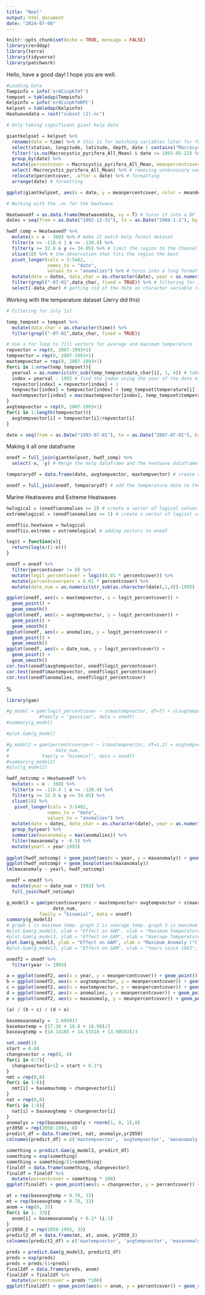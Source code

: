 ```yaml
---
title: "Neel"
output: html_document
date: "2024-07-08"
---
```


```r
knitr::opts_chunk$set(echo = TRUE, message = FALSE)
library(rerddap)
library(terra)
library(tidyverse)
library(patchwork)
```

Hello, have a good day! I hope you are well.
```r
#Loading Data
Tempinfo = info('erdCinpKfmT')
tempset = tabledap(Tempinfo)
Kelpinfo = info('erdCinpKfmRPC')
kelpset = tabledap(Kelpinfo)
Heatwavedata = rast("subset (1).nc")
```

```r
# Only taking significant giant kelp data

giantkelpset = kelpset %>%
  rename(date = time) %>% # this is for matching variables later for full_join
  select(station, longitude, latitude, depth, date | contains("Macrocystis_pyrifera")) %>% 
  filter(!is.na(Macrocystis_pyrifera_All_Mean) & date >= 1993-05-22) %>% # now we have all the actual values for giant kelp cover within the time frame of the temperature dataset
  group_by(date) %>% 
  mutate(percentcover = Macrocystis_pyrifera_All_Mean, meanpercentcover = mean(percentcover), meandepth = mean(depth)) %>% # make the percent cover easier to type and take the average of it across all locations
  select(-Macrocystis_pyrifera_All_Mean) %>% # removing unnecessary variables 
  relocate(percentcover, .after = date) %>% # formatting
  arrange(date) # formatting

ggplot(giantkelpset, aes(x = date, y = meanpercentcover, color = meandepth)) + geom_point() + geom_line() + geom_smooth(method = "lm") # first look at the data 
```

```r
# Working with the .nc for the heatwave

Heatwavedf = as.data.frame(Heatwavedata, xy = T) # turns it into a DF
dates = seq(from = as.Date("1992-12-31"), to = as.Date("2008-1-1"), by = "day") # creates dates for the dataframe

hwdf_comp = Heatwavedf %>%
  mutate(x = x - 360) %>% # make it match kelp forest dataset
  filter(x >= -118.4 | x <= -120.4) %>% 
  filter(y >= 32.8 & y <= 34.05) %>% # limit the region to the Channel Islands
  slice(18) %>% # the observation that fits the region the best
  pivot_longer(cols = 3:5482,
               names_to = "date",
               values_to = "anomalies") %>% # turns into a long format
  mutate(date = dates, data_char = as.character(date), year = as.numeric(format(date,'%Y')), month = as.numeric(format(date,'%m'))) %>% # adding the dates to the dataframe
  filter(grepl("-07-01",data_char, fixed = TRUE)) %>% # filtering for July 1st 
  select(-data_char) # getting rid of the date as character variable (date as time is still there)

```

Working with the temperature dataset (Jerry did this)
``` r
# Filtering for July 1st

temp_tempset = tempset %>% 
  mutate(data_char = as.character(time)) %>%
  filter(grepl("-07-01",data_char, fixed = TRUE))
```

``` r

# Use a for loop to fill vectors for average and maximum temperature
repvector = rep(0, 2007-1993+1)
tempvector = rep(0, 2007-1993+1)
maxtempvector = rep(0, 2007-1993+1)
for(i in 1:nrow(temp_tempset)){
  yearval = as.numeric(str_sub(temp_tempset$data_char[i], 1, 4)) # take year of date in string form and then convert to number
  index = yearval - 1992 # find the index using the year of the date minus the starting year
  repvector[index] = repvector[index] + 1
  tempvector[index] = tempvector[index] + temp_tempset$temperature[i]
  maxtempvector[index] = max(maxtempvector[index], temp_tempset$temperature[i])
}
avgtempvector = rep(0, 2007-1993+1)
for(i in 1:length(tempvector)){
  avgtempvector[i] = tempvector[i]/repvector[i]
}

date = seq(from = as.Date("1993-07-01"), to = as.Date("2007-07-01"), by = "year") # Create vectors of dates in the project
```
Making it all one dataframe
``` r
onedf = full_join(giantkelpset, hwdf_comp) %>% 
  select(-x, -y) # Merge the kelp dataframe and the heatwave dataframe and get rid of lat/lon for the heatwave df

temporarydf = data.frame(date, avgtempvector, maxtempvector) # create a dataframe out of the temperature and time vectors

onedf = full_join(onedf, temporarydf) # add the temperature data to the one dataframe
```
Marine Heatwaves and Extreme Heatwaves
``` r
hwlogical = (onedf$anomalies >= 2) # create a vector of logical values to express whether the anomaly represents a marine heatwave
extremelogical = (onedf$anomalies >= 1) # create a vector of logical values to express whether the anomaly represents an extreme marine heatwave

onedf$is.heatwave = hwlogical
onedf$is.extreme = extremelogical # adding vectors to onedf
```

```r
logit = function(x){
  return(log(x/(1-x)))
}

onedf = onedf %>% 
  filter(percentcover != 0) %>% 
  mutate(logit_percentcover = logit(0.01 * percentcover)) %>% 
  mutate(percentcoverperc = 0.01 * percentcover) %>% 
  mutate(date_num = as.numeric(str_sub(as.character(date),1,4))-1993)
```

```r
ggplot(onedf, aes(x = maxtempvector, y = logit_percentcover)) +
  geom_point() +
  geom_smooth()
ggplot(onedf, aes(x = avgtempvector, y = logit_percentcover)) +
  geom_point() +
  geom_smooth()
ggplot(onedf, aes(x = anomalies, y = logit_percentcover)) +
  geom_point() +
  geom_smooth()
ggplot(onedf, aes(x = date_num, y = logit_percentcover)) +
  geom_point() +
  geom_smooth()
cor.test(onedf$avgtempvector, onedf$logit_percentcover)
cor.test(onedf$maxtempvector, onedf$logit_percentcover)
cor.test(onedf$anomalies, onedf$logit_percentcover)
```

%
```r
library(gam)

```

```r
#g_model = gam(logit_percentcover ~ s(maxtempvector, df=7) + s(avgtempvector, df =4) + s(anomalies, df = 2) + date_num,
            #family = "gaussian", data = onedf)
#summary(g_model)
```

```r
#plot.Gam(g_model)
```
```r
#g_model2 = gam(percentcoverperc ~ s(maxtempvector, df=1.2) + avgtempvector + s(anomalies, df = 1.4)+
#                 date_num,
#            family = "binomial", data = onedf)
#summary(g_model2)
#plot(g_model2)
```

```r
hwdf_notcomp = Heatwavedf %>% 
  mutate(x = x - 360) %>% 
  filter(x >= -118.4 | x <= -120.4) %>% 
  filter(y >= 32.8 & y <= 34.05) %>%
  slice(18) %>% 
   pivot_longer(cols = 3:5482,
               names_to = "date",
               values_to = "anomalies") %>% 
  mutate(date = dates, date_char = as.character(date), year = as.numeric(format(date, '%Y'))) %>% 
  group_by(year) %>% 
  summarize(maxanomaly = max(anomalies)) %>% 
  filter(maxanomaly > -0.5) %>% 
  mutate(yearl = year-1993)
  
ggplot(hwdf_notcomp) + geom_point(aes(x = year, y = maxanomaly)) + geom_smooth(aes(x = year, y = maxanomaly)) 
ggplot(hwdf_notcomp) + geom_boxplot(aes(maxanomaly))
lm(maxanomaly ~ yearl, hwdf_notcomp)
```

```r
onedf = onedf %>% 
  mutate(year = date_num + 1993) %>% 
  full_join(hwdf_notcomp)
```

```r
g_model3 = gam(percentcoverperc ~ maxtempvector+ avgtempvector + s(maxanomaly, df = 1.2) +
                 date_num,
            family = "binomial", data = onedf)
summary(g_model3)
# graph 1 is maximum temp. graph 2 is average temp. graph 3 is maximum anomaly. graph 4 is years.
#plot.Gam(g_model3, ylab = "Effect on GAM", xlab = "Maximum Temperature (°C)", main = "Effect of Maximum Temperature on Model")
#plot.Gam(g_model3, ylab = "Effect on GAM", xlab = "Average Temperature (°C)", main = "Effect of Average Temperature on Model")
plot.Gam(g_model3, ylab = "Effect on GAM", xlab = "Maximum Anomaly (°C)", main = "Effect of Heatwaves on Model")
#plot.Gam(g_model3, ylab = "Effect on GAM", xlab = "Years since 1993", main = "Effect of Time on Model")
```

``` r
onedf2 = onedf %>% 
  filter(year != 1993)

a = ggplot(onedf2, aes(x = year, y = meanpercentcover)) + geom_point() + geom_smooth() + theme_bw() + labs(x = "Year", y = "Percent Cover", title = "Giant Kelp Percent Cover Compared to Variables")
b = ggplot(onedf2, aes(x = avgtempvector, y = meanpercentcover)) + geom_point() + geom_smooth() + theme_bw() + labs(x = "Average Temperature (°C)", y = "Percent Cover")
c = ggplot(onedf2, aes(x = maxtempvector, y = meanpercentcover)) + geom_point() + geom_smooth() + theme_bw() + labs(x = "Maximum Temperature (°C)", y = "Percent Cover")
d = ggplot(onedf2, aes(x = anomalies, y = meanpercentcover)) + geom_point() + geom_smooth() + theme_bw() + labs(x = "Average Anomaly (°C)", y = "Percent Cover")
e = ggplot(onedf2, aes(x = maxanomaly, y = meanpercentcover)) + geom_point() + geom_smooth() + theme_bw() + labs(x = "Maximum Anomaly (°C)", y = "Percent Cover")

(a) / (b + c) / (d + e)
```



```r
basemaxanomaly =  1.696917
basemaxtemp = (17.28 + 18.8 + 18.98)/3
baseavgtemp = (14.14165 + 14.53518 + 13.90583)/3
```

```r
set.seed(1)
start = 0.08
changevector = rep(0, 8)
for(i in 0:7){
  changevector[i+1] = start + 0.1*i
}
nmt = rep(0,8)
for(i in 1:8){
  nmt[i] = basemaxtemp + changevector[i]
}
nat = rep(0,8)
for(i in 1:8){
  nat[i] = baseavgtemp + changevector[i]
}
anomalyv = rep(basemaxanomaly + rnorm(1, 0, 1),8)
yr2050 = rep(2050-1993, 8)
predict_df = data.frame(nmt, nat, anomalyv,yr2050)
colnames(predict_df) = c('maxtempvector', 'avgtempvector', 'maxanomaly', 'date_num')
```

```r
something = predict.Gam(g_model3, predict_df)
something = exp(something)
something = something/(1+something)
finaldf = data.frame(something, changevector)
finaldf = finaldf %>% 
  mutate(percentcover = something * 100)
ggplot(finaldf) + geom_point(aes(x = changevector, y = percentcover)) + geom_smooth(aes(x = changevector, y = percentcover)) + labs(x = "Net Average SST Change (°C)", y = "Giant Kelp Percent Cover", title = "Kelp Cover in 2050", subtitle = "Under Different Warming Scenarios") + theme_bw() + ylim(1.8, 1.9)
```

```r
at = rep(baseavgtemp + 0.78, 33)
mt = rep(baseavgtemp + 0.78, 33)
anom = rep(0, 33)
for(i in 1: 33){
  anom[i] = basemaxanomaly + 0.1* (i-1)
}
yr2050_2 = rep(2050-1993, 33)
predict2_df = data.frame(mt, at, anom, yr2050_2)
colnames(predict2_df) = c('maxtempvector', 'avgtempvector', 'maxanomaly', 'date_num')
```

```r
preds = predict.Gam(g_model3, predict2_df)
preds = exp(preds)
preds = preds/(1+preds)
final2df = data.frame(preds, anom)
final2df = final2df %>% 
  mutate(percentcover = preds *100)
ggplot(final2df) + geom_point(aes(x = anom, y = percentcover)) + geom_smooth(aes(x = anom, y = percentcover)) + labs(x = "Maximum Heat Wave Intensity (Anomaly in °C)", y = "Giant Kelp Percent Cover", title = "Kelp Cover Under RPC 8.5 Conditions") + theme_bw()
```

